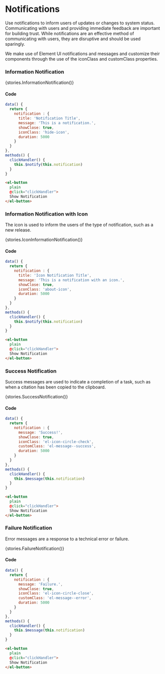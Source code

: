 
<Meta title="Components/Notification" />

# Notifications

Use notifications to inform users of updates or changes to system status. Communicating with users and providing immediate feedback are important for building trust.
While notifications are an effective method of communicating with users, they are disruptive and should be used sparingly.

We make use of Element UI notifications and messages and customize their components through the use of the iconClass and customClass properties.

### Information Notification

<Story name="Information Notification">{stories.InformationNotification()}</Story>

#### Code

```js
data() {
  return {
    notification : {
      title: 'Notification Title',
      message: 'This is a notification.',
      showClose: true,
      iconClass: 'hide-icon',
      duration: 5000
    }
  }
},
methods() {
  clickHandler() {
    this.$notify(this.notification)
  }
}
```

```html
<el-button
  plain
  @click="clickHandler">
  Show Notification
</el-button>
```

### Information Notification with Icon

The icon is used to inform the users of the type of notification, such as a new release.

<Story name="Icon Information Notification">{stories.IconInformationNotification()}</Story>

#### Code

```js
data() {
  return {
    notification : {
      title: 'Icon Notification Title',
      message: 'This is a notification with an icon.',
      showClose: true,
      iconClass: 'about-icon',
      duration: 5000
    }
  }
},
methods() {
  clickHandler() {
    this.$notify(this.notification)
  }
}
```

```html
<el-button
  plain
  @click="clickHandler">
  Show Notification
</el-button>
```

### Success Notification

Success messages are used to indicate a completion of a task, such as when a citation has been copied to the clipboard.

<Story name="Success Notification">{stories.SuccessNotification()}</Story>

#### Code

```js
data() {
  return {
    notification : {
      message: 'Success!',
      showClose: true,
      iconClass: 'el-icon-circle-check',
      customClass: 'el-message--success',
      duration: 5000
    }
  }
},
methods() {
  clickHandler() {
    this.$message(this.notification)
  }
}
```

```html
<el-button
  plain
  @click="clickHandler">
  Show Notification
</el-button>
```

### Failure Notification

Error messages are a response to a technical error or failure.

<Story name="Failure Notification">{stories.FailureNotification()}</Story>

#### Code

```js
data() {
  return {
    notification : {
      message: 'Failure.',
      showClose: true,
      iconClass: 'el-icon-circle-close',
      customClass: 'el-message--error',
      duration: 5000
    }
  }
},
methods() {
  clickHandler() {
    this.$message(this.notification)
  }
}
```

```html
<el-button
  plain
  @click="clickHandler">
  Show Notification
</el-button>
```